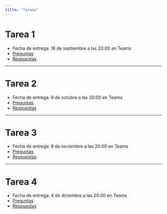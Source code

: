 ```yaml
---
title: "Tareas"
---
```


# Tarea 1

- Fecha de entrega: 18 de septiembre a las 20:00 en Teams
- [Preguntas](./tarea-1.qmd)
- [Respuestas](./tarea-1-respuestas.qmd)


---

# Tarea 2

- Fecha de entrega: 9 de octubre a las 20:00 en Teams
- [Preguntas](./tarea-2.qmd)
- [Respuestas](./tarea-2-respuestas.qmd)



---

# Tarea 3

- Fecha de entrega: 9 de noviembre a las 20:00 en Teams
- [Preguntas](./tarea-3.qmd)
- [Respuestas](./tarea-3-respuestas.qmd)


---

# Tarea 4

- Fecha de entrega: 4 de diciembre a las 20:00 en Teams
- [Preguntas](./tarea-4.qmd)
- [Respuestas](./tarea-4-respuestas.qmd)

